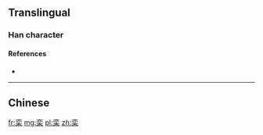{{also|欒}}
==Translingual==

===Han character===
{{Han char|rn=75|rad=木|as=06|sn=10|four=|canj=YCD}}

====References====
* {{Han ref|kx=0524.130|dkj=14751|dj=0913.010|hdz=21205.030|uh=683E|ud=26686}}

----

==Chinese==
{{zh-see|欒}}

[[fr:栾]]
[[mg:栾]]
[[pl:栾]]
[[zh:栾]]